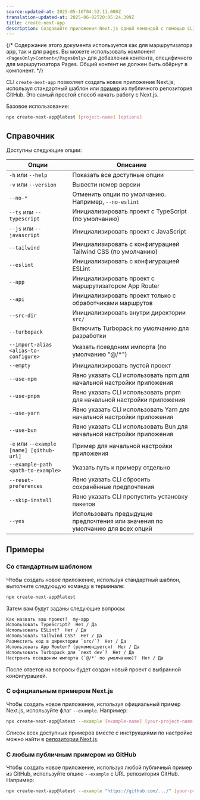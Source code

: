 ```yaml
---
source-updated-at: 2025-05-16T04:52:11.000Z
translation-updated-at: 2025-06-02T20:05:24.399Z
title: create-next-app
description: Создавайте приложения Next.js одной командой с помощью CLI `create-next-app`.
---
```


{/* Содержание этого документа используется как для маршрутизатора app, так и для pages. Вы можете использовать компонент `<PagesOnly>Content</PagesOnly>` для добавления контента, специфичного для маршрутизатора Pages. Общий контент не должен быть обёрнут в компонент. */}

CLI `create-next-app` позволяет создать новое приложение Next.js, используя стандартный шаблон или [пример](https://github.com/vercel/next.js/tree/canary/examples) из публичного репозитория GitHub. Это самый простой способ начать работу с Next.js.

Базовое использование:

```bash filename="Terminal"
npx create-next-app@latest [project-name] [options]
```

## Справочник

Доступны следующие опции:

| Опции                                 | Описание                                                     |
| --------------------------------------- | --------------------------------------------------------------- |
| `-h` или `--help`                        | Показать все доступные опции                                      |
| `-v` или `--version`                     | Вывести номер версии                                       |
| `--no-*`                                | Отменить опции по умолчанию. Например, `--no-eslint`                      |
| `--ts` или `--typescript`                | Инициализировать проект с TypeScript (по умолчанию)                    |
| `--js` или `--javascript`                | Инициализировать проект с JavaScript                              |
| `--tailwind`                            | Инициализировать с конфигурацией Tailwind CSS (по умолчанию)                   |
| `--eslint`                              | Инициализировать с конфигурацией ESLint                                   |
| `--app`                                 | Инициализировать проект с маршрутизатором App Router                             |
| `--api`                                 | Инициализировать проект только с обработчиками маршрутов                   |
| `--src-dir`                             | Инициализировать внутри директории `src/`                            |
| `--turbopack`                           | Включить Turbopack по умолчанию для разработки                     |
| `--import-alias <alias-to-configure>`   | Указать псевдоним импорта (по умолчанию "@/\*")                    |
| `--empty`                               | Инициализировать пустой проект                                     |
| `--use-npm`                             | Явно указать CLI использовать npm для начальной настройки приложения  |
| `--use-pnpm`                            | Явно указать CLI использовать pnpm для начальной настройки приложения |
| `--use-yarn`                            | Явно указать CLI использовать Yarn для начальной настройки приложения |
| `--use-bun`                             | Явно указать CLI использовать Bun для начальной настройки приложения  |
| `-e` или `--example [name] [github-url]` | Пример для начальной настройки приложения                            |
| `--example-path <path-to-example>`      | Указать путь к примеру отдельно                      |
| `--reset-preferences`                   | Явно указать CLI сбросить сохранённые предпочтения         |
| `--skip-install`                        | Явно указать CLI пропустить установку пакетов             |
| `--yes`                                 | Использовать предыдущие предпочтения или значения по умолчанию для всех опций            |

## Примеры

### Со стандартным шаблоном

Чтобы создать новое приложение, используя стандартный шаблон, выполните следующую команду в терминале:

```bash filename="Terminal"
npx create-next-app@latest
```

Затем вам будут заданы следующие вопросы:

```txt filename="Terminal"
Как назвать ваш проект?  my-app
Использовать TypeScript?  Нет / Да
Использовать ESLint?  Нет / Да
Использовать Tailwind CSS?  Нет / Да
Разместить код в директории `src/`?  Нет / Да
Использовать App Router? (рекомендуется)  Нет / Да
Использовать Turbopack для `next dev`?  Нет / Да
Настроить псевдоним импорта (`@/*` по умолчанию)?  Нет / Да
```

После ответов на вопросы будет создан новый проект с выбранной конфигурацией.

### С официальным примером Next.js

Чтобы создать новое приложение, используя официальный пример Next.js, используйте флаг `--example`. Например:

```bash filename="Terminal"
npx create-next-app@latest --example [example-name] [your-project-name]
```

Список всех доступных примеров вместе с инструкциями по настройке можно найти в [репозитории Next.js](https://github.com/vercel/next.js/tree/canary/examples).

### С любым публичным примером из GitHub

Чтобы создать новое приложение, используя любой публичный пример из GitHub, используйте опцию `--example` с URL репозитория GitHub. Например:

```bash filename="Terminal"
npx create-next-app@latest --example "https://github.com/.../" [your-project-name]
```